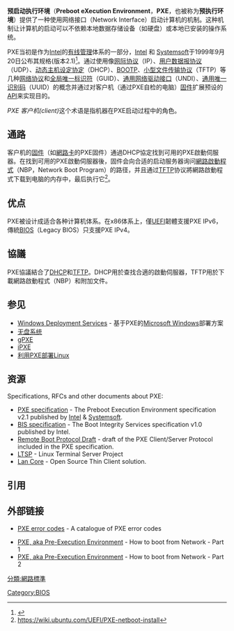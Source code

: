 {{Expand English}}
{{noteTA
|G1=IT
|1=zh-hans:固件; zh-hant:韌體
}}

'''预启动执行环境'''（'''Preboot eXecution Environment'''，'''PXE'''，也被称为'''预执行环境'''）提供了一种使用网络接口（Network Interface）启动计算机的机制。这种机制让计算机的启动可以不依赖本地数据存储设备（如硬盘）或本地已安装的操作系统。

PXE当初是作为[[Intel|Intel]]的[[有线管理|有线管理]]体系的一部分，[[Intel|Intel]] 和 [[Systemsoft|Systemsoft]]于1999年9月20日公布其规格(版本2.1)<ref name="pxespec">{{cite web |url=http://download.intel.com/design/archives/wfm/downloads/pxespec.pdf |title=Preboot Execution Environment (PXE) Specification |format=PDF |accessdate=2009-02-18 |deadurl=yes |archiveurl=https://web.archive.org/web/20131102003141/http://download.intel.com/design/archives/wfm/downloads/pxespec.pdf |archivedate=2013-11-02 }}</ref>。通过使用像[[网际协议|网际协议]]（IP）、[[用户数据报协议|用户数据报协议]]（UDP）、[[动态主机设定协定|动态主机设定协定]]（DHCP）、[[BOOTP|BOOTP]]、[[小型文件传输协议|小型文件传输协议]]（TFTP）等几种[[网络协议|网络协议]]和[[全局唯一标识符|全局唯一标识符]]（GUID）、[[通用网络驱动接口|通用网络驱动接口]]（UNDI）、[[通用唯一识别码|通用唯一识别码]]（UUID）的概念并通过对客户机（通过PXE自检的电脑）[[固件|固件]]扩展预设的[[API|API]]来实现目的。

''PXE 客户机(client)''这个术语是指机器在PXE启动过程中的角色。

==通路==
客户机的[[固件|固件]]（如[[網路卡|網路卡]]的PXE固件）通過DHCP協定找到可用的PXE啟動伺服器。在找到可用的PXE啟動伺服器後，固件会向合适的启动服务器询问[[網路啟動程式|網路啟動程式]]（NBP，Network Boot Program）的路径，并且通过[[TFTP|TFTP]]协议將網路啟動程式下载到电脑的内存中，最后执行它<ref>https://wiki.ubuntu.com/UEFI/PXE-netboot-install</ref>。

==优点==
PXE被设计成适合各种计算机体系。在x86体系上，僅[[UEFI|UEFI]]韌體支援PXE IPv6，傳統[[BIOS|BIOS]]（Legacy BIOS）只支援PXE IPv4。

==協議==
PXE協議結合了[[DHCP|DHCP]]和[[TFTP|TFTP]]。DHCP用於查找合適的啟動伺服器，TFTP用於下載網路啟動程式（NBP）和附加文件。

== 参见 ==
* [[Windows_Deployment_Services|Windows Deployment Services]] - 基于PXE的[[Microsoft_Windows|Microsoft Windows]]部署方案
* [[无盘系统|无盘系统]]
* [[gPXE|gPXE]]
* [[iPXE|iPXE]]
* [http://www.ytyzx.net/index.php?title=%E5%A6%82%E4%BD%95%E4%BD%BF%E7%94%A8Kickstart%E8%87%AA%E5%8A%A8%E6%89%B9%E9%87%8F%E5%AE%89%E8%A3%85Linux%E5%AE%A2%E6%88%B7%E7%AB%AF%EF%BC%88CentOS%EF%BC%89 利用PXE部署Linux]

== 资源 ==
Specifications, RFCs and other documents about PXE:
* [https://web.archive.org/web/20110524083740/http://download.intel.com/design/archives/wfm/downloads/pxespec.pdf PXE specification] - The Preboot Execution Environment specification v2.1 published by [[Intel|Intel]] & [[Systemsoft|Systemsoft]].
* [https://web.archive.org/web/20091117070518/http://download.intel.com/design/archives/wfm/downloads/bisspec.pdf BIS specification] - The Boot Integrity Services specification v1.0 published by Intel.
* [http://quimby.gnus.org/internet-drafts/draft-henry-remote-boot-protocol-00.txt Remote Boot Protocol Draft] - draft of the PXE Client/Server Protocol included in the PXE specification.
* [http://www.ltsp.org/ LTSP] {{Wayback|url=http://www.ltsp.org/ |date=20090204222023 }} - Linux Terminal Server Project
* [http://lancore.sourceforge.net/ Lan Core] - Open Source Thin Client solution.

== 引用 ==
<references/>

==外部链接== 
* [https://web.archive.org/web/20110712224602/http://h18013.www1.hp.com/products/servers/management/rdp/knowledgebase/00000138.html PXE error codes] - A catalogue of PXE error codes

* [http://www.itstuff.ca/2007/09/pxe-aka-pre-execution-environment-part.html PXE, aka Pre-Execution Environment] - How to boot from Network - Part 1 
* [http://www.itstuff.ca/2007/12/pxe-aka-pre-execution-environment-and.html PXE, aka Pre-Execution Environment] - How to boot from Network - Part 2 

[[分類:網路標準|分類:網路標準]]
[[Category:BIOS|Category:BIOS]]